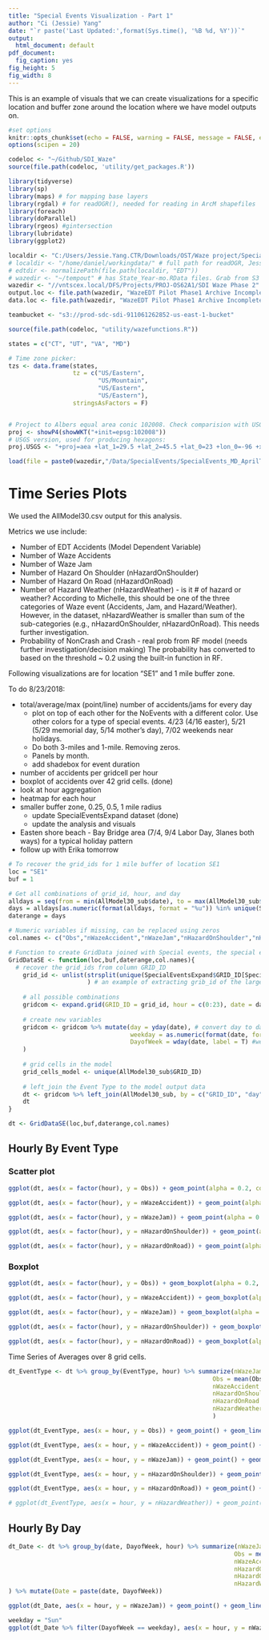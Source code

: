 ```yaml
---
title: "Special Events Visualization - Part 1"
author: "Ci (Jessie) Yang"
date: "`r paste('Last Updated:',format(Sys.time(), '%B %d, %Y'))`"
output:
  html_document: default
pdf_document:
  fig_caption: yes
fig_height: 5
fig_width: 8
---
```


This is an example of visuals that we can create visualizations for a specific location and buffer zone around the location where we have model outputs on.

```r
#set options
knitr::opts_chunk$set(echo = FALSE, warning = FALSE, message = FALSE, error = FALSE)
options(scipen = 20)

codeloc <- "~/Github/SDI_Waze"
source(file.path(codeloc, 'utility/get_packages.R'))

library(tidyverse)
library(sp)
library(maps) # for mapping base layers
library(rgdal) # for readOGR(), needed for reading in ArcM shapefiles
library(foreach)
library(doParallel)
library(rgeos) #gintersection
library(lubridate)
library(ggplot2)

localdir <- "C:/Users/Jessie.Yang.CTR/Downloads/OST/Waze project/Special Events"
# localdir <- "/home/daniel/workingdata/" # full path for readOGR, Jessie don't have this folder.
# edtdir <- normalizePath(file.path(localdir, "EDT"))
# wazedir <- "~/tempout" # has State_Year-mo.RData files. Grab from S3 if necessary
wazedir <- "//vntscex.local/DFS/Projects/PROJ-OS62A1/SDI Waze Phase 2"
output.loc <- file.path(wazedir, "WazeEDT Pilot Phase1 Archive Incomplete/SDI/Model_Output")
data.loc <- file.path(wazedir, "WazeEDT Pilot Phase1 Archive Incomplete/SDI/Data")

teambucket <- "s3://prod-sdc-sdi-911061262852-us-east-1-bucket"

source(file.path(codeloc, "utility/wazefunctions.R")) 

states = c("CT", "UT", "VA", "MD")

# Time zone picker:
tzs <- data.frame(states, 
                  tz = c("US/Eastern",
                         "US/Mountain",
                         "US/Eastern",
                         "US/Eastern"),
                  stringsAsFactors = F)


# Project to Albers equal area conic 102008. Check comparision with USGS version, WKID: 102039
proj <- showP4(showWKT("+init=epsg:102008"))
# USGS version, used for producing hexagons: 
proj.USGS <- "+proj=aea +lat_1=29.5 +lat_2=45.5 +lat_0=23 +lon_0=-96 +x_0=0 +y_0=0 +datum=NAD83 +units=m +no_defs +ellps=GRS80 +towgs84=0,0,0"

load(file = paste0(wazedir,"/Data/SpecialEvents/SpecialEvents_MD_AprilToSept_2017.Rdata"))
```

# Time Series Plots

We used the AllModel30.csv output for this analysis.

Metrics we use include:

* Number of EDT Accidents (Model Dependent Variable)
* Number of Waze Accidents
* Number of Waze Jam
* Number of Hazard On Shoulder (nHazardOnShoulder)
* Number of Hazard On Road (nHazardOnRoad)
* Number of Hazard Weather (nHazardWeather) - is it # of hazard or weather? According to Michelle, this should be one of the three categories of Waze event (Accidents, Jam, and Hazard/Weather). However, in the dataset, nHazardWeather is smaller than sum of the sub-categories (e.g., nHazardOnShoulder, nHazardOnRoad). This needs further investigation.
* Probability of NonCrash and Crash - real prob from RF model (needs further investigation/decision making)
The probability has converted to based on the threshold ~ 0.2 using the built-in function in RF.

Following visualizations are for location "SE1" and 1 mile buffer zone.

To do 8/23/2018:

* total/average/max (point/line) number of accidents/jams for every day
    * plot on top of each other for the NoEvents with a different color. Use other colors for a type of special events. 4/23 (4/16 easter), 5/21 (5/29 memorial day, 5/14 mother's day), 7/02 weekends near holidays. 
    * Do both 3-miles and 1-mile. Removing zeros. 
    * Panels by month.
    * add shadebox for event duration
* number of accidents per gridcell per hour
* boxplot of accidents over 42 grid cells. (done)
* look at hour aggregation
* heatmap for each hour
* smaller buffer zone, 0.25, 0.5, 1 mile radius 
    + update SpecialEventsExpand dataset (done)
    + update the analysis and visuals
* Easten shore beach - Bay Bridge area (7/4, 9/4 Labor Day, 3lanes both ways) for a typical holiday pattern
* follow up with Erika tomorrow

```r
# To recover the grid_ids for 1 mile buffer of location SE1
loc = "SE1"
buf = 1

# Get all combinations of grid_id, hour, and day
alldays = seq(from = min(AllModel30_sub$date), to = max(AllModel30_sub$date), by = "days") # get all days during April - Sep
days = alldays[as.numeric(format(alldays, format = "%u")) %in% unique(SpecialEventsExpand$DayofWeekN)] # get all Sundays, Saturdays, Tuesdays, and Wednesdays that had special events
daterange = days

# Numeric variables if missing, can be replaced using zeros
col.names <- c("Obs","nWazeAccident","nWazeJam","nHazardOnShoulder","nHazardOnRoad","nHazardWeather")

# Function to create GridData joined with Special events, the special events are linked to date, not hours.
GridDataSE <- function(loc,buf,daterange,col.names){
  # recover the grid_ids from column GRID_ID
    grid_id <- unlist(strsplit(unique(SpecialEventsExpand$GRID_ID[SpecialEventsExpand$Buffer_Miles == buf & SpecialEventsExpand$Location.ID == loc]), split = ",")
                      ) # an example of extracting grib_id of the largest buffer
    
    # all possible combinations
    gridcom <- expand.grid(GRID_ID = grid_id, hour = c(0:23), date = daterange) # for example, if daterange include 105 days, then row number 105840 = 105 days*24 hour*42 grid_id
    
    # create new variables
    gridcom <- gridcom %>% mutate(day = yday(date), # convert day to date
                                  weekday = as.numeric(format(date, format = "%u")), # convert weekday
                                  DayofWeek = wday(date, label = T) #weekdays() returns a full week of day name
    )
    
    # grid cells in the model
    grid_cells_model <- unique(AllModel30_sub$GRID_ID)
    
    # left_join the Event Type to the model output data
    dt <- gridcom %>% left_join(AllModel30_sub, by = c("GRID_ID", "day", "hour","date", "weekday")) %>% mutate_if(colnames(.) %in% col.names,funs(replace(., which(is.na(.)), 0))) %>% left_join(SpecialEvents[,c("Day","EventType","StartTime","EndTime")], by =  c("day" = "Day")) %>% mutate_if(colnames(.) %in% c("EventType"),funs(replace(., which(is.na(.)), "NoEvent"))) %>% mutate(Grid_In_Model = ifelse(GRID_ID %in% grid_cells_model, "Yes", "No"))
    dt
}

dt <- GridDataSE(loc,buf,daterange,col.names)
```

## Hourly By Event Type

### Scatter plot

```r
ggplot(dt, aes(x = factor(hour), y = Obs)) + geom_point(alpha = 0.2, color = "blue") + facet_wrap(~ EventType) + ylab("Number EDT Accident") + ggtitle(paste(loc, buf,"mile buffer"))

ggplot(dt, aes(x = factor(hour), y = nWazeAccident)) + geom_point(alpha = 0.2, color = "blue") + facet_wrap(~ EventType) + ylab("Number Waze Accident") + ggtitle(paste(loc, buf,"mile buffer"))

ggplot(dt, aes(x = factor(hour), y = nWazeJam)) + geom_point(alpha = 0.2, color = "blue") + facet_wrap(~ EventType) + ylab("Number Waze Jam") + ggtitle(paste(loc, buf,"mile buffer"))

ggplot(dt, aes(x = factor(hour), y = nHazardOnShoulder)) + geom_point(alpha = 0.2, color = "blue") + facet_wrap(~ EventType) + ylab("Number Waze Hazard On Shoulder") + ggtitle(paste(loc, buf,"mile buffer"))

ggplot(dt, aes(x = factor(hour), y = nHazardOnRoad)) + geom_point(alpha = 0.2, color = "blue") + facet_wrap(~ EventType) + ylab("Number Waze Hazard On Road") + ggtitle(paste(loc, buf,"mile buffer"))
```
### Boxplot

```r
ggplot(dt, aes(x = factor(hour), y = Obs)) + geom_boxplot(alpha = 0.2, color = "blue") + facet_wrap(~ EventType) + ylab("Number EDT Accident") + ggtitle(paste(loc, buf,"mile buffer"))

ggplot(dt, aes(x = factor(hour), y = nWazeAccident)) + geom_boxplot(alpha = 0.2, color = "blue") + facet_wrap(~ EventType) + ylab("Number Waze Accident") + ggtitle(paste(loc, buf,"mile buffer"))

ggplot(dt, aes(x = factor(hour), y = nWazeJam)) + geom_boxplot(alpha = 0.2, color = "blue") + facet_wrap(~ EventType) + ylab("Number Waze Jam") + ggtitle(paste(loc, buf,"mile buffer"))

ggplot(dt, aes(x = factor(hour), y = nHazardOnShoulder)) + geom_boxplot(alpha = 0.2, color = "blue") + facet_wrap(~ EventType) + ylab("Number Waze Hazard On Shoulder") + ggtitle(paste(loc, buf,"mile buffer"))

ggplot(dt, aes(x = factor(hour), y = nHazardOnRoad)) + geom_boxplot(alpha = 0.2, color = "blue") + facet_wrap(~ EventType) + ylab("Number Waze Hazard On Road") + ggtitle(paste(loc, buf,"mile buffer"))
```

Time Series of Averages over 8 grid cells.

```r
dt_EventType <- dt %>% group_by(EventType, hour) %>% summarize(nWazeJam = mean(nWazeJam),
                                                         Obs = mean(Obs),
                                                         nWazeAccident = mean(nWazeAccident),
                                                         nHazardOnShoulder = mean(nHazardOnShoulder),
                                                         nHazardOnRoad = mean(nHazardOnRoad),
                                                         nHazardWeather = mean(nHazardWeather)
                                                         )

ggplot(dt_EventType, aes(x = hour, y = Obs)) + geom_point() + geom_line() + facet_wrap(~ EventType) + ylab("Average EDT Accident") + ggtitle(paste(loc, buf,"mile buffer"))

ggplot(dt_EventType, aes(x = hour, y = nWazeAccident)) + geom_point() + geom_line() + facet_wrap(~ EventType) + ylab("Average Waze Accident") + ggtitle(paste(loc, buf,"mile buffer"))

ggplot(dt_EventType, aes(x = hour, y = nWazeJam)) + geom_point() + geom_line() + facet_wrap(~ EventType) + ylab("Average Waze Jam") + ggtitle(paste(loc, buf,"mile buffer"))

ggplot(dt_EventType, aes(x = hour, y = nHazardOnShoulder)) + geom_point() + geom_line() + facet_wrap(~ EventType) + ylab("Average Waze Hazard On Shoulder") + ggtitle(paste(loc, buf,"mile buffer"))

ggplot(dt_EventType, aes(x = hour, y = nHazardOnRoad)) + geom_point() + geom_line() + facet_wrap(~ EventType) + ylab("Average Waze Hazard On Road") + ggtitle(paste(loc, buf,"mile buffer"))

# ggplot(dt_EventType, aes(x = hour, y = nHazardWeather)) + geom_point() + geom_line() + facet_wrap(~ EventType) + ylab("Average Waze Hazard or Weather") + ggtitle(paste(loc, buf,"mile buffer"))
```

## Hourly By Day

```r
dt_Date <- dt %>% group_by(date, DayofWeek, hour) %>% summarize(nWazeJam = mean(nWazeJam),
                                                               Obs = mean(Obs),
                                                               nWazeAccident = mean(nWazeAccident),
                                                               nHazardOnShoulder = mean(nHazardOnShoulder),
                                                               nHazardOnRoad = mean(nHazardOnRoad),
                                                               nHazardWeather = mean(nHazardWeather)
) %>% mutate(Date = paste(date, DayofWeek))

ggplot(dt_Date, aes(x = hour, y = nWazeJam)) + geom_point() + geom_line() + facet_wrap(~ Date) + ylab("Average Waze Jam") + ggtitle(paste(loc, buf,"mile buffer")) 

weekday = "Sun"
ggplot(dt_Date %>% filter(DayofWeek == weekday), aes(x = hour, y = nWazeJam)) + geom_point() + geom_line() + facet_wrap(~ Date) + ylab("Average Waze Jam") + ggtitle(paste(loc, buf,"mile buffer", weekday)) 
```
